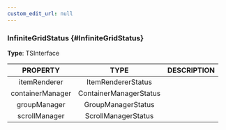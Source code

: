 ```yaml
---
custom_edit_url: null
---
```


### InfiniteGridStatus {#InfiniteGridStatus}

<div className="bulma-tags">

</div>

**Type**: TSInterface

|PROPERTY|TYPE|DESCRIPTION|
|:---:|:---:|:---:|
|itemRenderer|ItemRendererStatus||
|containerManager|ContainerManagerStatus||
|groupManager|GroupManagerStatus||
|scrollManager|ScrollManagerStatus||

